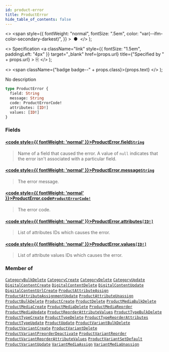 ```yaml
---
id: product-error
title: ProductError
hide_table_of_contents: false
---
```


  <>
    <span
      style={{
        fontWeight: "normal",
        fontSize: ".5em",
        color: "var(--ifm-color-secondary-darkest)",
      }}
    >
      &nbsp;●&nbsp;
    </span>
  </>
);

  <>
    Specification
    <a
      className="link"
      style={{ fontSize: "1.5em", paddingLeft: "4px" }}
      target="\_blank"
      href={props.url}
      title={"Specified by " + props.url}
    >
      ⎘
    </a>
  </>
);

  <>
    <span className={"badge badge--" + props.class}>{props.text}</span>
  </>
);

No description

```graphql
type ProductError {
  field: String
  message: String
  code: ProductErrorCode!
  attributes: [ID!]
  values: [ID!]
}
```

### Fields

#### [<code style={{ fontWeight: 'normal' }}>ProductError.<b>field</b></code>](#)<Bullet />[`String`](../../../storefront/miscellaneous/scalars/string) <Badge class="secondary" text="scalar"/>

> Name of a field that caused the error. A value of `null` indicates that the error isn't associated with a particular field.

#### [<code style={{ fontWeight: 'normal' }}>ProductError.<b>message</b></code>](#)<Bullet />[`String`](../../../storefront/miscellaneous/scalars/string) <Badge class="secondary" text="scalar"/>

> The error message.

#### [<code style={{ fontWeight: 'normal' }}>ProductError.<b>code</b></code>](#)<Bullet />[`ProductErrorCode!`](../../../storefront/products/enums/product-error-code) <Badge class="secondary" text="non-null"/> <Badge class="secondary" text="enum"/>

> The error code.

#### [<code style={{ fontWeight: 'normal' }}>ProductError.<b>attributes</b></code>](#)<Bullet />[`[ID!]`](../../../storefront/miscellaneous/scalars/id) <Badge class="secondary" text="list"/> <Badge class="secondary" text="scalar"/>

> List of attributes IDs which causes the error.

#### [<code style={{ fontWeight: 'normal' }}>ProductError.<b>values</b></code>](#)<Bullet />[`[ID!]`](../../../storefront/miscellaneous/scalars/id) <Badge class="secondary" text="list"/> <Badge class="secondary" text="scalar"/>

> List of attribute values IDs which causes the error.

### Member of

[`CategoryBulkDelete`](../../../storefront/products/objects/category-bulk-delete) <Badge class="secondary" text="object"/><Bullet />[`CategoryCreate`](../../../storefront/products/objects/category-create) <Badge class="secondary" text="object"/><Bullet />[`CategoryDelete`](../../../storefront/products/objects/category-delete) <Badge class="secondary" text="object"/><Bullet />[`CategoryUpdate`](../../../storefront/products/objects/category-update) <Badge class="secondary" text="object"/><Bullet />[`DigitalContentCreate`](../../../storefront/products/objects/digital-content-create) <Badge class="secondary" text="object"/><Bullet />[`DigitalContentDelete`](../../../storefront/products/objects/digital-content-delete) <Badge class="secondary" text="object"/><Bullet />[`DigitalContentUpdate`](../../../storefront/products/objects/digital-content-update) <Badge class="secondary" text="object"/><Bullet />[`DigitalContentUrlCreate`](../../../storefront/miscellaneous/objects/digital-content-url-create) <Badge class="secondary" text="object"/><Bullet />[`ProductAttributeAssign`](../../../storefront/products/objects/product-attribute-assign) <Badge class="secondary" text="object"/><Bullet />[`ProductAttributeAssignmentUpdate`](../../../storefront/products/objects/product-attribute-assignment-update) <Badge class="secondary" text="object"/><Bullet />[`ProductAttributeUnassign`](../../../storefront/products/objects/product-attribute-unassign) <Badge class="secondary" text="object"/><Bullet />[`ProductBulkDelete`](../../../storefront/products/objects/product-bulk-delete) <Badge class="secondary" text="object"/><Bullet />[`ProductCreate`](../../../storefront/products/objects/product-create) <Badge class="secondary" text="object"/><Bullet />[`ProductDelete`](../../../storefront/products/objects/product-delete) <Badge class="secondary" text="object"/><Bullet />[`ProductMediaBulkDelete`](../../../storefront/products/objects/product-media-bulk-delete) <Badge class="secondary" text="object"/><Bullet />[`ProductMediaCreate`](../../../storefront/products/objects/product-media-create) <Badge class="secondary" text="object"/><Bullet />[`ProductMediaDelete`](../../../storefront/products/objects/product-media-delete) <Badge class="secondary" text="object"/><Bullet />[`ProductMediaReorder`](../../../storefront/products/objects/product-media-reorder) <Badge class="secondary" text="object"/><Bullet />[`ProductMediaUpdate`](../../../storefront/products/objects/product-media-update) <Badge class="secondary" text="object"/><Bullet />[`ProductReorderAttributeValues`](../../../storefront/products/objects/product-reorder-attribute-values) <Badge class="secondary" text="object"/><Bullet />[`ProductTypeBulkDelete`](../../../storefront/products/objects/product-type-bulk-delete) <Badge class="secondary" text="object"/><Bullet />[`ProductTypeCreate`](../../../storefront/products/objects/product-type-create) <Badge class="secondary" text="object"/><Bullet />[`ProductTypeDelete`](../../../storefront/products/objects/product-type-delete) <Badge class="secondary" text="object"/><Bullet />[`ProductTypeReorderAttributes`](../../../storefront/products/objects/product-type-reorder-attributes) <Badge class="secondary" text="object"/><Bullet />[`ProductTypeUpdate`](../../../storefront/products/objects/product-type-update) <Badge class="secondary" text="object"/><Bullet />[`ProductUpdate`](../../../storefront/products/objects/product-update) <Badge class="secondary" text="object"/><Bullet />[`ProductVariantBulkDelete`](../../../storefront/products/objects/product-variant-bulk-delete) <Badge class="secondary" text="object"/><Bullet />[`ProductVariantCreate`](../../../storefront/products/objects/product-variant-create) <Badge class="secondary" text="object"/><Bullet />[`ProductVariantDelete`](../../../storefront/products/objects/product-variant-delete) <Badge class="secondary" text="object"/><Bullet />[`ProductVariantPreorderDeactivate`](../../../storefront/products/objects/product-variant-preorder-deactivate) <Badge class="secondary" text="object"/><Bullet />[`ProductVariantReorder`](../../../storefront/products/objects/product-variant-reorder) <Badge class="secondary" text="object"/><Bullet />[`ProductVariantReorderAttributeValues`](../../../storefront/products/objects/product-variant-reorder-attribute-values) <Badge class="secondary" text="object"/><Bullet />[`ProductVariantSetDefault`](../../../storefront/products/objects/product-variant-set-default) <Badge class="secondary" text="object"/><Bullet />[`ProductVariantUpdate`](../../../storefront/products/objects/product-variant-update) <Badge class="secondary" text="object"/><Bullet />[`VariantMediaAssign`](../../../storefront/products/objects/variant-media-assign) <Badge class="secondary" text="object"/><Bullet />[`VariantMediaUnassign`](../../../storefront/products/objects/variant-media-unassign) <Badge class="secondary" text="object"/>
